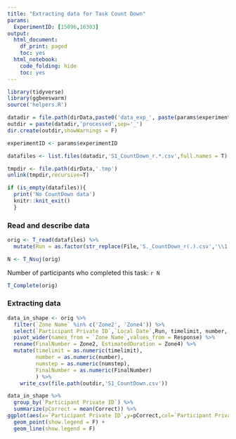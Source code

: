 ```yaml
---
title: "Extracting data for Task Count Down"
params:
  ExperimentID: [15096,16303]
output:
  html_document:
    df_print: paged
    toc: yes
  html_notebook:
    code_folding: hide
    toc: yes
---
```



```r
library(tidyverse)
library(ggbeeswarm)
source('helpers.R')
```

```r

datadir = file.path(dirData,paste0('data_exp_', paste(params$experimentID,collapse='-'), '_', ExperimentName[1]))
outdir = paste(datadir,'processed',sep='_')
dir.create(outdir,showWarnings = F)

experimentID <- params$experimentID

datafiles <- list.files(datadir,'S1_CountDown_r.*.csv',full.names = T)

tmpdir <- file.path(dirData,'.tmp')
unlink(tmpdir,recursive=T)

if (is_empty(datafiles)){
  print('No CountDown data')
  knitr::knit_exit()
  }


```

### Read and describe data

```r

orig <- T_read(datafiles) %>%
  mutate(Run = as.factor(str_replace(File,'S._CountDown_r(.).csv','\\1')))

N <- T_Nsuj(orig)


```

Number of participants who completed this task:
`r N`

```r

T_Complete(orig)

```

### Extracting data

```r

data_in_shape <- orig %>%
  filter(`Zone Name` %in% c('Zone2', 'Zone4')) %>%
  select(`Participant Private ID`,`Local Date`,Run, timelimit, number, numstep, Response,`Zone Name`) %>%
  pivot_wider(names_from = `Zone Name`,values_from = Response) %>%
  rename(FinalNumber = Zone2, EstimatedDuration = Zone4) %>%
  mutate(timelimit = as.numeric(timelimit),
         number = as.numeric(number),
         numstep = as.numeric(numstep),
         FinalNumber = as.numeric(FinalNumber)
         ) %>%
    write_csv(file.path(outdir,'S1_CountDown.csv'))
```


```r
data_in_shape %>%
  group_by(`Participant Private ID`) %>%
  summarize(pCorrect = mean(Correct)) %>%
ggplot(aes(x=`Participant Private ID`,y=pCorrect,col=`Participant Private ID`,group=`Participant Private ID`)) +
  geom_point(show.legend = F) +
  geom_line(show.legend = F)
```